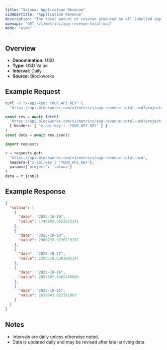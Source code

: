 ```yaml
---
title: "Solana: Application Revenue"
sidebarTitle: "Application Revenue"
description: "The total amount of revenue produced by all labelled applications during the specified time period for given blockchain."
openapi: "GET /v1/metrics/app-revenue-total-usd"
mode: "wide"
---
```


## Overview

- **Denomination:** USD
- **Type:** USD Value
- **Interval:** Daily
- **Source:** Blockworks

## Example Request

<CodeGroup>

```bash cURL
curl -H "x-api-key: YOUR_API_KEY" \
  "https://api.blockworks.com/v1/metrics/app-revenue-total-usd?project=solana"
```

```typescript TypeScript
const res = await fetch(
  'https://api.blockworks.com/v1/metrics/app-revenue-total-usd?project=solana',
  { headers: { 'x-api-key': 'YOUR_API_KEY' } }
)
const data = await res.json()
```

```python Python
import requests

r = requests.get(
  'https://api.blockworks.com/v1/metrics/app-revenue-total-usd',
  headers={'x-api-key': 'YOUR_API_KEY'},
  params={'project': 'solana'}
)
data = r.json()
```

</CodeGroup>

## Example Response

```json
{
  "solana": [
    {
      "date": "2025-10-19",
      "value": 1746992.5653672141
    },
    {
      "date": "2025-10-18",
      "value": 2300733.9226719267
    },
    {
      "date": "2025-10-17",
      "value": 2356510.6281905347
    },
    {
      "date": "2025-10-16",
      "value": 2855587.9365456686
    },
    {
      "date": "2025-10-15",
      "value": 2636843.822391003
    }
  ]
}
```

## Notes
- Intervals are daily unless otherwise noted.
- Data is updated daily and may be revised after late-arriving data.